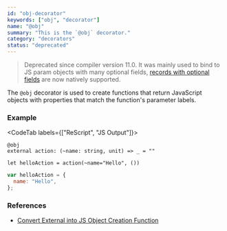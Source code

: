```yaml
---
id: "obj-decorator"
keywords: ["obj", "decorator"]
name: "@obj"
summary: "This is the `@obj` decorator."
category: "decorators"
status: "deprecated"
---
```


> Deprecated since compiler version 11.0. It was mainly used to bind to JS param objects with many optional fields, [records with optional fields](https://rescript-lang.org/docs/manual/latest/record#optional-record-fields) are now natively supported.

The `@obj` decorator is used to create functions that return JavaScript objects
with properties that match the function's parameter labels.

### Example

<CodeTab labels={["ReScript", "JS Output"]}>

```res
@obj
external action: (~name: string, unit) => _ = ""

let helloAction = action(~name="Hello", ())
```

```js
var helloAction = {
  name: "Hello",
};
```

</CodeTab>

### References

- [Convert External into JS Object Creation Function](/docs/manual/v10.0.0/generate-converters-accessors#convert-external-into-js-object-creation-function)
